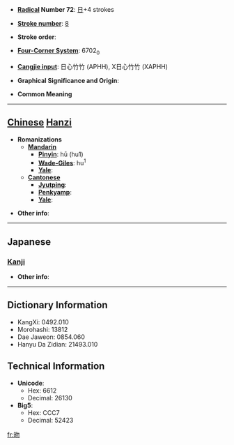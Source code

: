 * '''[[Wiktionary:Chinese radical index| Radical]] Number 72''': [[Wiktionary:Chinese radical index 日|日]]+4 strokes

* '''[[Wiktionary:Chinese total strokes index|Stroke number]]''': [[Wiktionary:Chinese total strokes index 8|8]]

* '''Stroke order''': 

* '''[[Wiktionary:Chinese four corner index|Four-Corner System]]''': 6702<sub>0</sub>

* '''[[Wiktionary:Chinese Cangjie index|Cangjie input]]''': 日心竹竹 (APHH), X日心竹竹 (XAPHH)

* '''Graphical Significance and Origin''': 

* '''Common Meaning'''

----

== [[Chinese]] [[Hanzi]] ==

* '''Romanizations'''
** '''[[Mandarin]]'''
*** '''[[Pinyin]]''': hū (hu1)
*** '''[[Wade-Giles]]''': hu<sup>1</sup>
*** '''[[Yale]]''': 
** '''[[Cantonese]]'''
*** '''[[Jyutping]]''':
*** '''[[Penkyamp]]''': 
*** '''[[Yale]]''': 

* '''Other info''': 

----

==Japanese==
===[[Kanji]]===
{{kanji|on readings=[[こつ]] (kotsu), [[こち]] (kochi), [[ぶつ]] (butsu), [[もち]] (mochi)
|kun readings=[[よあけ]] (yoake)
}}

* '''Other info''':  

----

== Dictionary Information ==

* KangXi: 0492.010
* Morohashi: 13812
* Dae Jaweon: 0854.060
* Hanyu Da Zidian: 21493.010

== Technical Information ==

* '''Unicode''':
** Hex: 6612
** Decimal: 26130
* '''Big5''':
** Hex: CCC7
** Decimal: 52423

[[fr:昒]]